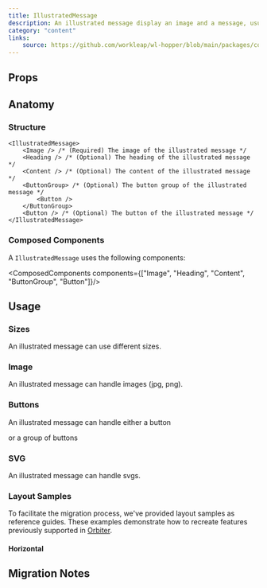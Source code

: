 ```yaml
---
title: IllustratedMessage
description: An illustrated message display an image and a message, usually for an empty state or an error page.
category: "content"
links:
    source: https://github.com/workleap/wl-hopper/blob/main/packages/components/src/illustrated-message/src/IllustratedMessage.tsx
---
```


<Example src="illustrated-message/docs/default" isOpen />

## Props

<PropTable component="IllustratedMessage" />

## Anatomy

### Structure

```tsx
<IllustratedMessage>
    <Image /> /* (Required) The image of the illustrated message */
    <Heading /> /* (Optional) The heading of the illustrated message */
    <Content /> /* (Optional) The content of the illustrated message */
    <ButtonGroup> /* (Optional) The button group of the illustrated message */
        <Button />
    </ButtonGroup>
    <Button /> /* (Optional) The button of the illustrated message */
</IllustratedMessage>
```

### Composed Components

A `IllustratedMessage` uses the following components:

<ComposedComponents components={["Image", "Heading", "Content", "ButtonGroup", "Button"]}/>

## Usage

### Sizes

An illustrated message can use different sizes.

<Example src="illustrated-message/docs/size" />

### Image

An illustrated message can handle images (jpg, png).

<Example src="illustrated-message/docs/image" />

### Buttons

An illustrated message can handle either a button

<Example src="illustrated-message/docs/button" />

or a group of buttons

<Example src="illustrated-message/docs/buttonGroup" />

### SVG

An illustrated message can handle svgs.

<Example src="illustrated-message/docs/svg" />

### Layout Samples

To facilitate the migration process, we've provided layout samples as reference guides. These examples demonstrate how to recreate features previously supported in [Orbiter](https://wl-orbiter-website.netlify.app/?path=/docs/illustrated-message--docs).

#### Horizontal

<Example src="illustrated-message/docs/migration/horizontal" />

## Migration Notes

<MigrateGuide src="illustrated-message/docs/migration-notes" />
